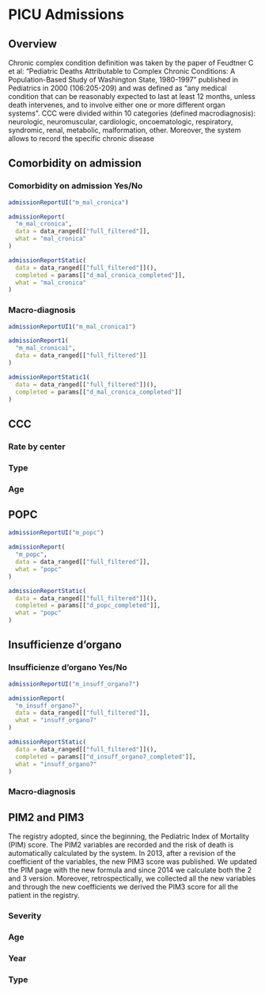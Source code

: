 # PICU Admissions {#ccc .tabset .tabset-fade .tabset-pills}

## Overview {-}

Chronic complex condition definition was taken by the paper of Feudtner C et al: “Pediatric Deaths Attributable to
Complex Chronic Conditions: A Population-Based Study of Washington State, 1980-1997” published in Pediatrics in
2000 (106:205-209) and was defined as “any medical condition that can be reasonably expected to last at least 12
months, unless death intervenes, and to involve either one or more different organ systems”.
CCC were divided within 10 categories (defined macrodiagnosis): neurologic, neuromuscular, cardiologic,
oncoematologic, respiratory, syndromic, renal, metabolic, malformation, other.
Moreover, the system allows to record the specific chronic disease



## Comorbidity on admission {.tabset .tabset-dropdown}

### Comorbidity on admission Yes/No
```{r, eval=!params$export}
admissionReportUI("m_mal_cronica")
```

```{r, context = "server", eval=!params$export}
admissionReport(
  "m_mal_cronica",
  data = data_ranged[["full_filtered"]],
  what = "mal_cronica"
)
```

```{r, context = "server", eval=params$export, fig.height=11}
admissionReportStatic(
  data = data_ranged[["full_filtered"]](),
  completed = params[["d_mal_cronica_completed"]],
  what = "mal_cronica"
)
```

### Macro-diagnosis
```{r, eval=!params$export}
admissionReportUI1("m_mal_cronica1")
```

```{r, context = "server", eval=!params$export}
admissionReport1(
  "m_mal_cronica1",
  data = data_ranged[["full_filtered"]]
)
```

```{r, context = "server", eval=params$export, fig.height=11}
admissionReportStatic1(
  data = data_ranged[["full_filtered"]](),
  completed = params[["d_mal_cronica_completed"]]
)
```

## CCC {.tabset .tabset-dropdown}

### Rate by center

### Type

### Age

## POPC {.tabset .tabset-dropdown}
```{r, eval=!params$export}
admissionReportUI("m_popc")
```

```{r, context = "server", eval=!params$export}
admissionReport(
  "m_popc",
  data = data_ranged[["full_filtered"]],
  what = "popc"
)
```

```{r, context = "server", eval=params$export, fig.height=11}
admissionReportStatic(
  data = data_ranged[["full_filtered"]](),
  completed = params[["d_popc_completed"]],
  what = "popc"
)
```
## Insufficienze d'organo  {.tabset .tabset-dropdown}

### Insufficienze d'organo Yes/No
```{r, eval=!params$export}
admissionReportUI("m_insuff_organo7")
```

```{r, context = "server", eval=!params$export}
admissionReport(
  "m_insuff_organo7",
  data = data_ranged[["full_filtered"]],
  what = "insuff_organo7"
)
```

```{r, context = "server", eval=params$export, fig.height=11}
admissionReportStatic(
  data = data_ranged[["full_filtered"]](),
  completed = params[["d_insuff_organo7_completed"]],
  what = "insuff_organo7"
)
```
### Macro-diagnosis

## PIM2 and PIM3 {.tabset .tabset-dropdown}

The registry adopted, since the beginning, the Pediatric Index of Mortality (PIM) score. The PIM2 variables are
recorded and the risk of death is automatically calculated by the system. In 2013, after a revision of the coefficient of the variables, the new PIM3 score was published. We updated the PIM page with the new formula and since 2014 we calculate both the 2 and 3 version. Moreover, retrospectically, we collected all the new variables and through the new coefficients we derived the PIM3 score for all the patient in the registry.


### Severity

### Age

### Year

### Type
